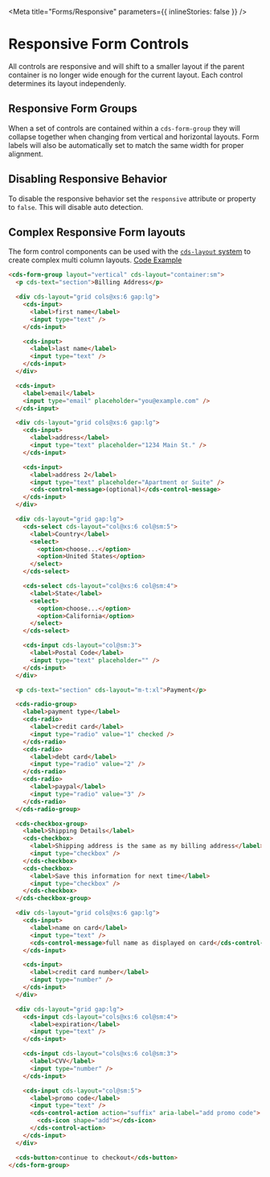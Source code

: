 
<Meta title="Forms/Responsive" parameters={{ inlineStories: false }} />

# Responsive Form Controls

All controls are responsive and will shift to a smaller layout if the parent
container is no longer wide enough for the current layout. Each control
determines its layout independenly.

<Preview>
  <Story id="stories-forms--responsive-checkbox-group" />
</Preview>

## Responsive Form Groups

When a set of controls are contained within a `cds-form-group` they will collapse
together when changing from vertical and horizontal layouts. Form labels will also
be automatically set to match the same width for proper alignment.

<Preview>
  <Story id="stories-forms--responsive" />
</Preview>

## Disabling Responsive Behavior

To disable the responsive behavior set the `responsive` attribute or property
to `false`. This will disable auto detection.

<Preview>
  <Story id="stories-forms--disabled-responsive-checkbox-group" />
</Preview>

## Complex Responsive Form layouts

The form control components can be used with the [`cds-layout` system](./?path=/story/foundation-layout-get-started--page)
to create complex multi column layouts. [Code Example](./?path=/docs/stories-forms--checkout-form#checkout-form)

<Story id="stories-forms--responsive-checkout-form" />

```html
<cds-form-group layout="vertical" cds-layout="container:sm">
  <p cds-text="section">Billing Address</p>

  <div cds-layout="grid cols@xs:6 gap:lg">
    <cds-input>
      <label>first name</label>
      <input type="text" />
    </cds-input>

    <cds-input>
      <label>last name</label>
      <input type="text" />
    </cds-input>
  </div>

  <cds-input>
    <label>email</label>
    <input type="email" placeholder="you@example.com" />
  </cds-input>

  <div cds-layout="grid cols@xs:6 gap:lg">
    <cds-input>
      <label>address</label>
      <input type="text" placeholder="1234 Main St." />
    </cds-input>

    <cds-input>
      <label>address 2</label>
      <input type="text" placeholder="Apartment or Suite" />
      <cds-control-message>(optional)</cds-control-message>
    </cds-input>
  </div>

  <div cds-layout="grid gap:lg">
    <cds-select cds-layout="col@xs:6 col@sm:5">
      <label>Country</label>
      <select>
        <option>choose...</option>
        <option>United States</option>
      </select>
    </cds-select>

    <cds-select cds-layout="col@xs:6 col@sm:4">
      <label>State</label>
      <select>
        <option>choose...</option>
        <option>California</option>
      </select>
    </cds-select>

    <cds-input cds-layout="col@sm:3">
      <label>Postal Code</label>
      <input type="text" placeholder="" />
    </cds-input>
  </div>

  <p cds-text="section" cds-layout="m-t:xl">Payment</p>

  <cds-radio-group>
    <label>payment type</label>
    <cds-radio>
      <label>credit card</label>
      <input type="radio" value="1" checked />
    </cds-radio>
    <cds-radio>
      <label>debt card</label>
      <input type="radio" value="2" />
    </cds-radio>
    <cds-radio>
      <label>paypal</label>
      <input type="radio" value="3" />
    </cds-radio>
  </cds-radio-group>

  <cds-checkbox-group>
    <label>Shipping Details</label>
    <cds-checkbox>
      <label>Shipping address is the same as my billing address</label>
      <input type="checkbox" />
    </cds-checkbox>
    <cds-checkbox>
      <label>Save this information for next time</label>
      <input type="checkbox" />
    </cds-checkbox>
  </cds-checkbox-group>

  <div cds-layout="grid cols@xs:6 gap:lg">
    <cds-input>
      <label>name on card</label>
      <input type="text" />
      <cds-control-message>full name as displayed on card</cds-control-message>
    </cds-input>

    <cds-input>
      <label>credit card number</label>
      <input type="number" />
    </cds-input>
  </div>

  <div cds-layout="grid gap:lg">
    <cds-input cds-layout="cols@xs:6 col@sm:4">
      <label>expiration</label>
      <input type="text" />
    </cds-input>

    <cds-input cds-layout="cols@xs:6 col@sm:3">
      <label>CVV</label>
      <input type="number" />
    </cds-input>

    <cds-input cds-layout="col@sm:5">
      <label>promo code</label>
      <input type="text" />
      <cds-control-action action="suffix" aria-label="add promo code">
        <cds-icon shape="add"></cds-icon>
      </cds-control-action>
    </cds-input>
  </div>

  <cds-button>continue to checkout</cds-button>
</cds-form-group>
```
